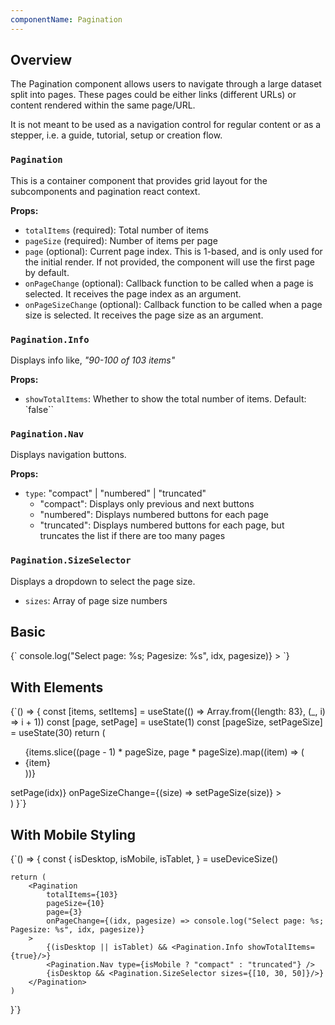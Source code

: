 ```yaml
---
componentName: Pagination
---
```


## Overview

The Pagination component allows users to navigate through a large dataset split into pages. These pages could be either links (different URLs) or content rendered within the same page/URL.

It is not meant to be used as a navigation control for regular content or as a stepper, i.e. a guide, tutorial, setup or creation flow.

### `Pagination`

This is a container component that provides grid layout for the subcomponents and pagination react context.

**Props:**

- `totalItems` (required): Total number of items
- `pageSize` (required): Number of items per page
- `page` (optional): Current page index. This is 1-based, and is only used for the initial render. If not provided, the component will use the first page by default.
- `onPageChange` (optional): Callback function to be called when a page is selected. It receives the page index as an argument.
- `onPageSizeChange` (optional): Callback function to be called when a page size is selected. It receives the page size as an argument.

### `Pagination.Info`

Displays info like, _"90-100 of 103 items"_

**Props:**

- `showTotalItems`: Whether to show the total number of items. Default: `false``

### `Pagination.Nav`

Displays navigation buttons.

**Props:**

- `type`: "compact" | "numbered" | "truncated"
  - "compact": Displays only previous and next buttons
  - "numbered": Displays numbered buttons for each page
  - "truncated": Displays numbered buttons for each page, but truncates the list if there are too many pages

### `Pagination.SizeSelector`

Displays a dropdown to select the page size.

- `sizes`: Array of page size numbers

## Basic

<LiveComponent>
	{`<Pagination
	totalItems={103}
	pageSize={10}
	page={3}
	onPageChange={(idx, pagesize) => console.log("Select page: %s; Pagesize: %s", idx, pagesize)}
>
	<Pagination.Info showTotalItems={true}/>
	<Pagination.Nav type="truncated" />
	<Pagination.SizeSelector sizes={[10, 30, 50]}/>
</Pagination>
`}
</LiveComponent>

## With Elements

<LiveComponent>
	{`() => {
	const [items, setItems] = useState(() => Array.from({length: 83}, (_, i) => i + 1))
	const [page, setPage] = useState(1)
	const [pageSize, setPageSize] = useState(30)
	return (
		<div>
			<ul style={{ display: 'flex',flexWrap: 'wrap', gap: '6px', padding: 0, margin: 0 }}>
				{items.slice((page - 1) * pageSize, page * pageSize).map((item) => (
					<li
						key={item}
						style={{
							display: 'inline-flex',
							flex: 'calc(33.33% - 4px)',
							border: '1px dotted blue',
							justifyContent: 'center',
						}}
					>
						{item}
					</li>
				))}
			</ul>
			<Pagination
				totalItems={items.length}
				pageSize={pageSize}
				onPageChange={(idx) => setPage(idx)}
				onPageSizeChange={(size) => setPageSize(size)}
			>
				<Pagination.Info showTotalItems={true}/>
				<Pagination.Nav type="truncated" />
				<Pagination.SizeSelector sizes={[10, 30, 50]}/>
			</Pagination>
		</div>
	)
}`}
</LiveComponent>

## With Mobile Styling

<LiveComponent>
	{`() => {
	const {
		isDesktop,
		isMobile,
		isTablet,
	} = useDeviceSize()

    return (
    	<Pagination
    		totalItems={103}
    		pageSize={10}
    		page={3}
    		onPageChange={(idx, pagesize) => console.log("Select page: %s; Pagesize: %s", idx, pagesize)}
    	>
    		{(isDesktop || isTablet) && <Pagination.Info showTotalItems={true}/>}
    		<Pagination.Nav type={isMobile ? "compact" : "truncated"} />
    		{isDesktop && <Pagination.SizeSelector sizes={[10, 30, 50]}/>}
    	</Pagination>
    )

}`}

</LiveComponent>
